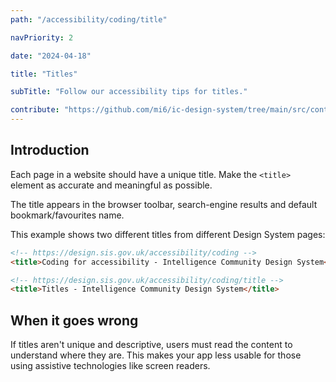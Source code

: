```yaml
---
path: "/accessibility/coding/title"

navPriority: 2

date: "2024-04-18"

title: "Titles"

subTitle: "Follow our accessibility tips for titles."

contribute: "https://github.com/mi6/ic-design-system/tree/main/src/content/structured/accessibility/coding/title.mdx"
---
```



## Introduction

Each page in a website should have a unique title. Make the `<title>` element as accurate and meaningful as possible.

The title appears in the browser toolbar, search-engine results and default bookmark/favourites name.

This example shows two different titles from different Design System pages:

```html
<!-- https://design.sis.gov.uk/accessibility/coding -->
<title>Coding for accessibility - Intelligence Community Design System</title>

<!-- https://design.sis.gov.uk/accessibility/coding/title -->
<title>Titles - Intelligence Community Design System</title>
```

<IcAlert
  heading="Single Page Apps (SPAs)"
  variant="warning"
  message="In single-page apps, make sure you dynamically update the page title."
/>

## When it goes wrong

If titles aren't unique and descriptive, users must read the content to understand where they are. This makes your app less usable for those using assistive technologies like screen readers.
